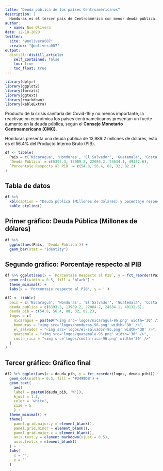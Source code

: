 ```yaml
---
title: "Deuda pública de los países Centroaméricanos"
description: |
  Honduras es el tercer país de Centroamérica con menor deuda pública.
author:
  - name: Noe Olivera
date: 12-18-2020
twitter:
  site: "@nolivera007"
  creator: "@nolivera007"
output:
  distill::distill_article:
    self_contained: false
    toc: true
    toc_float: true
---
```


```r
library(dplyr)
library(ggplot2)
library(forcats)
library(ggtext)
library(rmarkdown)
library(kableExtra)
```

Producto de la crisis sanitaría del Covid-19 y no menos importante, la reactivación económica los países centroameticanos presentan un fuerte aumento en la deuda pública, según el **Consejo Monetario Centroamericano (CMC)**.

Honduras presenta una deuda pública de 13,989.2 millones de dólares, esto es el 56.4% del Producto Interno Bruto (PIB).

```r
df <- tibble(
  País = c('Nicaragua', 'Honduras', 'El Salvador', 'Guatemala', 'Costa Rica'),
  `Deuda Pública` = c(6393.3, 13989.2, 22084.2, 24634.1, 49132.6),
  `Porcentaje Respecto al PIB` = c(54.8, 56.4, 88, 32, 82.2)
)
```

## Tabla de datos

```r
df %>% 
  kbl(caption = "Deuda pública (Millones de dólares) y pocentaje respecto al PIB") %>% 
  kable_styling()
```

## Primer gráfico: Deuda Pública (Millones de dólares)
```r
df %>% 
  ggplot(aes(País, `Deuda Pública`)) +
  geom_bar(stat = "identity")
```


## Segundo gráfico: Porcentaje respecto al PIB
```r
df %>% ggplot(aes(x = `Porcentaje Respecto al PIB`, y = fct_reorder(País, `Porcentaje Respecto al PIB`))) +
  geom_col(width = 0.5, fill = 'black') +
  theme_minimal() +
  labs(x = 'Porcentaje respecto al PIB', y = '')
```

```r
df2 <- tibble(
  pais = c('Nicaragua', 'Honduras', 'El Salvador', 'Guatemala', 'Costa Rica'),
  deuda_publica = c(6393.3, 13989.2, 22084.2, 24634.1, 49132.6),
  deuda_pib = c(54.8, 56.4, 88, 32, 82.2),
  logos = c(
    nicaragua = paste0("<img src='logos/nicaragua-96.png' width='30' />"),
    honduras = "<img src='logos/honduras-96.png' width='30' />",
    el_salvador = "<img src='logos/el-salvador-96.png' width='30' />",
    guatemala = "<img src='logos/guatemala-96.png' width='30' />",
    costa_rica = "<img src='logos/costa-rica-96.png' width='30' />"
  )
)
```


## Tercer gráfico: Gráfico final
```r
df2 %>% ggplot(aes(x = deuda_pib, y = fct_reorder(logos, deuda_pib))) +
  geom_col(width = 0.5, fill = '#3498DB') +
  geom_text(
    aes(
    label = paste0(deuda_pib, '%')),
    hjust = 1.1,
    color = 'white',
    size = 5
    ) +
  theme_minimal() +
  theme(
    panel.grid.major.y = element_blank(),
    panel.grid.minor = element_blank(),
    panel.grid.major.x = element_blank(),
    axis.text.y = element_markdown(vjust = 0.5),
    axis.text.x = element_blank()
  ) +
  labs(
    x = '',
    y = ''
  )
```
